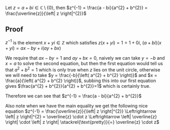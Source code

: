 

Let <math display="inline">z = a  +  bi \in \mathbb{C} \setminus \{0\}</math>, then <math display="block">z^{-1} = \frac{a  -  bi}{a^{2} +  b^{2}} = \frac{\overline{z}}{\left| z \right|^{2}}</math>

== Proof ==

<math display="inline">z^{-1}</math> is the element <math display="inline">x  +  yi \in \mathbb{Z}</math> which satisfies <math display="inline">z \left( x  +  yi \right)= 1 = 1  +  0i</math>, <math display="block">\left( a  +  bi \right)\left( x  +  yi \right) = ax   -  by  +  i \left( ay  +  bx \right)</math>

We require that <math display="inline">ax  -  by = 1</math> and <math display="inline">ay  +  bx = 0</math>, naively we can take <math display="inline">y =  - b</math> and <math display="inline">x = a</math> to solve the second equation, but then the first equation would tell us that <math display="inline">a^{2}  +  b^{2}=1</math> which is only true when <math display="inline">z</math> lies on the unit circle, otherwise we will need to take <math display="inline">y = \frac{-b}{\left( a^{2} + b^{2} \right)}</math> and <math display="inline">x = \frac{a}{\left( a^{2} + b^{2} \right)}</math>, subbing this into our first equation gives <math display="inline">\frac{a^{2} + b^{2}}{a^{2} + b^{2}}=1</math> which is certainly true.

Therefore we can see that <math display="block">z^{-1} = \frac{a  -  bi}{a^{2} + b^{2}}</math>

Also note when we have the main equality we get the following nice equation <math display="block">z^{-1} =  \frac{\overline{z}}{\left| z \right|^{2}} \Leftrightarrow \left| z \right|^{2} = \overline{z} \cdot  z \Leftrightarrow \left| \overline{z} \right| \cdot \left| z \right| \stackrel{\text{pretty}}{=} \overline{z} \cdot z</math>

{{Knowledge Metadata|Complex Numbers|Definition}}